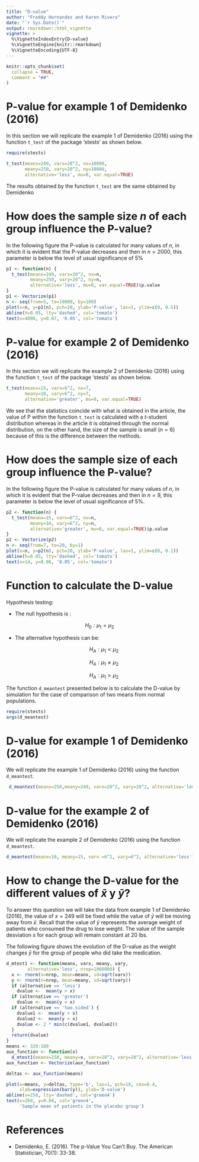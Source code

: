 ---
title: "D-value"
author: "Freddy Hernandez and Karen Rivera"
date: "`r Sys.Date()`"
output: rmarkdown::html_vignette
vignette: >
  %\VignetteIndexEntry{D-value}
  %\VignetteEngine{knitr::rmarkdown}
  %\VignetteEncoding{UTF-8}
---

```{r setup, include = FALSE}
knitr::opts_chunk$set(
  collapse = TRUE,
  comment = "##"
)
```

# P-value for example 1 of Demidenko (2016)

In this section we will replicate the example 1 of Demidenko (2016) using the function `t_test` of the package 'stests' as shown below.

```{r, message=FALSE}
require(stests)

t_test(meanx=249, varx=20^2, nx=10000,
       meany=250, vary=20^2, ny=10000,
       alternative='less', mu=0, var.equal=TRUE)
```

The results obtained by the function `t_test` are the same obtained by Demidenko

# How does the sample size $n$ of each group influence the P-value?

In the following figure the P-value is calculated for many values of $n$, in which it is evident that the P-value decreases and then in $n=2000$, this parameter is below the level of usual significance of 5%

```{r, echo=FALSE}
p1 <- function(n) {
  t_test(meanx=249, varx=20^2, nx=n,
         meany=250, vary=20^2, ny=n,
         alternative='less', mu=0, var.equal=TRUE)$p.value
}
p1 <- Vectorize(p1)
n <- seq(from=5, to=10000, by=100)
plot(x=n, y=p1(n), pch=20, ylab='P-value', las=1, ylim=c(0, 0.5))
abline(h=0.05, lty='dashed', col='tomato')
text(x=4000, y=0.07, '0.05', col='tomato')

```

# P-value for example 2 of Demidenko (2016)

In this section we will replicate the example 2 of Demidenko (2016) using the function `t_test` of the package 'stests' as shown below.

```{r, message=FALSE}
t_test(meanx=15, varx=6^2, nx=7,
       meany=10, vary=6^2, ny=7,
       alternative='greater', mu=0, var.equal=TRUE)
```

We see that the statistics coincide with what is obtained in the article, the value of P within the function `t_test` is calculated with a $t$-student distribution whereas in the article it is obtained through the normal distribution, on the other hand, the size of the sample is small ($n=6$) because of this is the difference between the methods.

# How does the sample size of each group influence the P-value?

In the following figure the P-value is calculated for many values of $n$, in which it is evident that the P-value decreases and then in $n=9$, this parameter is below the level of usual significance of 5%.

```{r, echo=FALSE}
p2 <- function(n) {
  t_test(meanx=15, varx=6^2, nx=n,
         meany=10, vary=6^2, ny=n,
         alternative='greater', mu=0, var.equal=TRUE)$p.value
}
p2 <- Vectorize(p2)
n <- seq(from=7, to=20, by=1)
plot(x=n, y=p2(n), pch=20, ylab='P-value', las=1, ylim=c(0, 0.1))
abline(h=0.05, lty='dashed', col='tomato')
text(x=14, y=0.06, '0.05', col='tomato')
```

# Function to calculate the D-value

Hypothesis testing:

- The null hypothesis is :

$$H_0: \mu_1 = \mu_2$$


- The alternative hypothesis can be:

    $$H_A: \mu_1 < \mu_2$$

    $$H_A: \mu_1 \neq \mu_2$$

    $$H_A: \mu_1 > \mu_2$$

The function `d_meantest` presented below is to calculate the D-value by simulation for the case of comparison of two means from normal populations.

```{r}
require(stests)
args(d_meantest)
```

# D-value for example 1 of Demidenko (2016)

We will replicate the example 1 of Demidenko (2016) using the function `d_meantest`.

```{r}
 d_meantest(meanx=250,meany=249, varx=20^2, vary=20^2, alternative='less')
```

# D-value for the example 2 of Demidenko (2016)

We will replicate the example  2 of Demidenko (2016) using the function `d_meantest`.

```{r}
d_meantest(meanx=10, meany=15, varx =6^2, vary=6^2, alternative='less')
```

# How to change the D-value for the different values of $\bar{x}$ y $\bar{y}$?

To answer this question we will take the data from example 1 of Demidenko (2016), the value of $x = 249$ will be fixed while the value of $\bar{y}$ will be moving away from $\bar{x}$. Recall that the value of $\bar{y}$ represents the average weight of patients who consumed the drug to lose weight. The value of the sample desviation $s$ for each group will remain constant at 20 lbs.

The following figure shows the evolution of the D-value as the weight changes $\bar{y}$ for the group of people who did take the medication.

```{r, echo=FALSE}
d_mtest1 <- function(meanx, varx, meany, vary,
        alternative='less', nrep=1000000) {
  x <- rnorm(n=nrep, mean=meanx, sd=sqrt(varx))
  y <- rnorm(n=nrep, mean=meany, sd=sqrt(vary))
  if (alternative == 'less')
    dvalue <-  mean(y > x)
  if (alternative == 'greater')
    dvalue <-  mean(y < x)
  if (alternative == 'two.sided') {
    dvalue1 <-  mean(y > x)
    dvalue2 <-  mean(y < x)
    dvalue <- 2 * min(c(dvalue1, dvalue2))
  }
  return(dvalue)
}
means <- 320:180
aux_function <- function(x)
  d_mtest1(meanx=250, meany=x, varx=20^2, vary=20^2, alternative='less', nrep=100000)
aux_function <- Vectorize(aux_function)

deltas <- aux_function(means)

plot(x=means, y=deltas, type='b', las=1, pch=19, cex=0.4,
     xlab=expression(bar(y)), ylab='D-value')
abline(v=250, lty='dashed', col='green4')
text(x=269, y=0.04, col='green4',
     'Sample mean of patients in the placebo group')
```

# References
- Demidenko, E. (2016). The p-Value You Can't Buy. The American Statistician, 70(1): 33-38.
